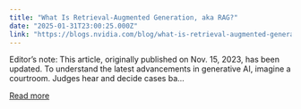 ```yaml
---
title: "What Is Retrieval-Augmented Generation, aka RAG?"
date: "2025-01-31T23:00:25.000Z"
link: "https://blogs.nvidia.com/blog/what-is-retrieval-augmented-generation/"
---
```


Editor&#8217;s note: This article, originally published on Nov. 15, 2023, has been updated. To understand the latest advancements in generative AI, imagine a courtroom. Judges hear and decide cases ba...

[Read more](https://blogs.nvidia.com/blog/what-is-retrieval-augmented-generation/)
